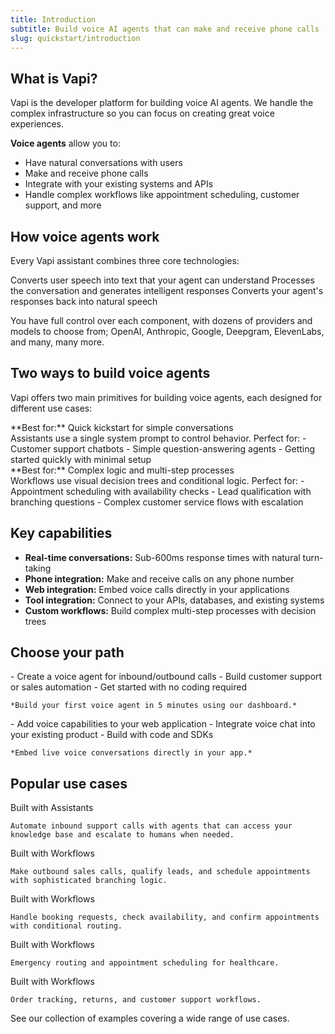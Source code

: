 ```yaml
---
title: Introduction
subtitle: Build voice AI agents that can make and receive phone calls
slug: quickstart/introduction
---
```


## What is Vapi?

Vapi is the developer platform for building voice AI agents. We handle the complex infrastructure so you can focus on creating great voice experiences.

**Voice agents** allow you to:
- Have natural conversations with users
- Make and receive phone calls
- Integrate with your existing systems and APIs
- Handle complex workflows like appointment scheduling, customer support, and more

## How voice agents work

Every Vapi assistant combines three core technologies:

<CardGroup cols={3}>
  <Card title="Speech-to-Text" icon="microphone" iconType="solid">
    Converts user speech into text that your agent can understand
  </Card>
  <Card title="Large Language Model" icon="brain" iconType="solid">
    Processes the conversation and generates intelligent responses
  </Card>
  <Card title="Text-to-Speech" icon="volume-high" iconType="solid">
    Converts your agent's responses back into natural speech
  </Card>
</CardGroup>

You have full control over each component, with dozens of providers and models to choose from; OpenAI, Anthropic, Google, Deepgram, ElevenLabs, and many, many more.

## Two ways to build voice agents

Vapi offers two main primitives for building voice agents, each designed for different use cases:

<CardGroup cols={2}>
  <Card 
    title="Assistants" 
    icon="robot" 
    iconType="solid"
    href="/assistants/dynamic-variables"
  >
    <div className='absolute top-4 right-4'>
      <Icon icon="arrow-up-right-from-square" />
    </div>
    **Best for:** Quick kickstart for simple conversations
    <br />
    Assistants use a single system prompt to control behavior. Perfect for:
    - Customer support chatbots
    - Simple question-answering agents
    - Getting started quickly with minimal setup
  </Card>
  <Card 
    title="Workflows" 
    icon="diagram-project" 
    iconType="solid"
    href="/workflows/quickstart"
  >
    <div className='absolute top-4 right-4'>
      <Icon icon="arrow-up-right-from-square" />
    </div>
    **Best for:** Complex logic and multi-step processes
    <br />
    Workflows use visual decision trees and conditional logic. Perfect for:
    - Appointment scheduling with availability checks
    - Lead qualification with branching questions
    - Complex customer service flows with escalation
  </Card>
</CardGroup>

## Key capabilities

- **Real-time conversations:** Sub-600ms response times with natural turn-taking
- **Phone integration:** Make and receive calls on any phone number
- **Web integration:** Embed voice calls directly in your applications  
- **Tool integration:** Connect to your APIs, databases, and existing systems
- **Custom workflows:** Build complex multi-step processes with decision trees

## Choose your path

<CardGroup cols={2}>
  <Card
    title="Phone Calls"
    icon="phone"
    iconType="solid"
    href="/quickstart/phone"
  >
    <div className='absolute top-4 right-4'>
      <Icon icon="arrow-up-right-from-square" />
    </div>
    - Create a voice agent for inbound/outbound calls
    - Build customer support or sales automation
    - Get started with no coding required

    *Build your first voice agent in 5 minutes using our dashboard.*
  </Card>
  <Card
    title="Web Integration"
    icon="browser"
    iconType="solid"
    href="/quickstart/web"
  >
    <div className='absolute top-4 right-4'>
      <Icon icon="arrow-up-right-from-square" />
    </div>
    - Add voice capabilities to your web application
    - Integrate voice chat into your existing product
    - Build with code and SDKs

    *Embed live voice conversations directly in your app.*
  </Card>
</CardGroup>

## Popular use cases

<CardGroup cols={3}>
  <Card 
    title="Customer Support" 
    icon="headset" 
    iconType="solid"
    href="/examples/inbound-support"
  >
    <div className='absolute top-4 right-4'>
      <Icon icon="arrow-up-right-from-square" />
    </div>
    <div class="vapi-badge vapi-badge-assistant">Built with Assistants</div>
    
    Automate inbound support calls with agents that can access your knowledge base and escalate to humans when needed.
  </Card>
  <Card 
    title="Sales & Lead Qualification" 
    icon="phone-office" 
    iconType="solid"
    href="/workflows/examples/lead-qualification"
  >
    <div className='absolute top-4 right-4'>
      <Icon icon="arrow-up-right-from-square" />
    </div>
    <div class="vapi-badge vapi-badge-workflow">Built with Workflows</div>
    
    Make outbound sales calls, qualify leads, and schedule appointments with sophisticated branching logic.
  </Card>
  <Card 
    title="Appointment Scheduling" 
    icon="calendar-check" 
    iconType="solid"
    href="/workflows/examples/appointment-scheduling"
  >
    <div className='absolute top-4 right-4'>
      <Icon icon="arrow-up-right-from-square" />
    </div>
    <div class="vapi-badge vapi-badge-workflow">Built with Workflows</div>
    
    Handle booking requests, check availability, and confirm appointments with conditional routing.
  </Card>
  <Card 
    title="Medical Triage & Scheduling" 
    icon="stethoscope" 
    iconType="solid"
    href="/workflows/examples/clinic-triage-scheduling"
  >
    <div className='absolute top-4 right-4'>
      <Icon icon="arrow-up-right-from-square" />
    </div>
    <div class="vapi-badge vapi-badge-workflow">Built with Workflows</div>
    
    Emergency routing and appointment scheduling for healthcare.
  </Card>
  <Card 
    title="E-commerce Order Management" 
    icon="shopping-cart" 
    iconType="solid"
    href="/workflows/examples/ecommerce-order-management"
  >
    <div className='absolute top-4 right-4'>
      <Icon icon="arrow-up-right-from-square" />
    </div>
    <div class="vapi-badge vapi-badge-workflow">Built with Workflows</div>
    
    Order tracking, returns, and customer support workflows.
  </Card>
  <Card 
    title="See more examples" 
    icon="book" 
    iconType="solid" 
    href="/examples"
  >
    <div className='absolute top-4 right-4'>
      <Icon icon="arrow-up-right-from-square" />
    </div>
    See our collection of examples covering a wide range of use cases.
  </Card>
</CardGroup>
